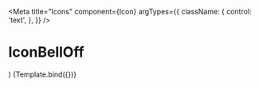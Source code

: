 
<Meta
  title="Icons"
  component={Icon}
  argTypes={{
    className: {
      control: 'text',
    },
  }}
/>

# IconBellOff

  <div className="flex p-2 space-x-4">
    <Icon className={className} />
    <Icon className="icon-medium cursor-pointer hover:bg-selected" />
    <Icon className="icon-white bg-red" />
  </div>
)

<Canvas>
  <Story name="BellOff">{Template.bind({})}</Story>
</Canvas>

<ArgsTable story="BellOff" />
